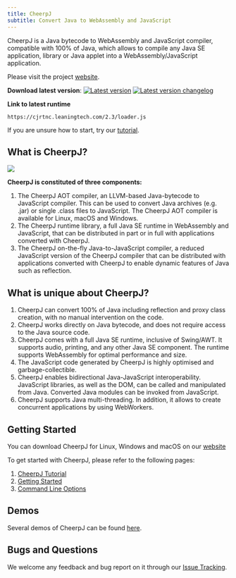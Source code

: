 ```yaml
---
title: CheerpJ
subtitle: Convert Java to WebAssembly and JavaScript
---
```



<LatestBlogPostPill />

CheerpJ is a Java bytecode to WebAssembly and JavaScript compiler, compatible with 100% of Java, which allows to compile any Java SE application, library or Java applet into a WebAssembly/JavaScript application.

Please visit the project [website](https://leaningtech.com/cheerpj/).

**Download latest version**: [![Latest version](https://img.shields.io/badge/cheerpj-2.3-green.svg)](https://leaningtech.com/download-cheerpj/) [![Latest version changelog](https://img.shields.io/badge/2.3-changelog-green.svg)](/cheerpj2/changelog)

**Link to latest runtime**

```
https://cjrtnc.leaningtech.com/2.3/loader.js
```

If you are unsure how to start, try our [tutorial](/cheerpj2/getting-started/Tutorial).

## What is CheerpJ?

![](/cheerpj2/assets/cheerpj_visual_2.png)

**CheerpJ is constituted of three components:**

1. The CheerpJ AOT compiler, an LLVM-based Java-bytecode to JavaScript compiler. This can be used to convert Java archives (e.g. .jar) or single .class files to JavaScript. The CheerpJ AOT compiler is available for Linux, macOS and Windows.
2. The CheerpJ runtime library, a full Java SE runtime in WebAssembly and JavaScript, that can be distributed in part or in full with applications converted with CheerpJ.
3. The CheerpJ on-the-fly Java-to-JavaScript compiler, a reduced JavaScript version of the CheerpJ compiler that can be distributed with applications converted with CheerpJ to enable dynamic features of Java such as reflection.

## What is unique about CheerpJ?

1. CheerpJ can convert 100% of Java including reflection and proxy class creation, with no manual intervention on the code.
2. CheerpJ works directly on Java bytecode, and does not require access to the Java source code.
3. CheerpJ comes with a full Java SE runtime, inclusive of Swing/AWT. It supports audio, printing, and any other Java SE component. The runtime supports WebAssembly for optimal performance and size.
4. The JavaScript code generated by CheerpJ is highly optimised and garbage-collectible.
5. CheerpJ enables bidirectional Java-JavaScript interoperability. JavaScript libraries, as well as the DOM, can be called and manipulated from Java. Converted Java modules can be invoked from JavaScript.
6. CheerpJ supports Java multi-threading. In addition, it allows to create concurrent applications by using WebWorkers.

## Getting Started

You can download CheerpJ for Linux, Windows and macOS on our [website](https://leaningtech.com/cheerpj/)

To get started with CheerpJ, please refer to the following pages:

1. [CheerpJ Tutorial](/cheerpj2/getting-started/Tutorial)
2. [Getting Started](/cheerpj2/getting-started/Getting-Started)
3. [Command Line Options](/cheerpj2/reference/Command-Line-Options)

## Demos

Several demos of CheerpJ can be found [here](https://leaningtech.com/demo/?cheerpjfilter).

## Bugs and Questions

We welcome any feedback and bug report on it through our [Issue Tracking](https://github.com/leaningtech/cheerpj-meta/issues).
